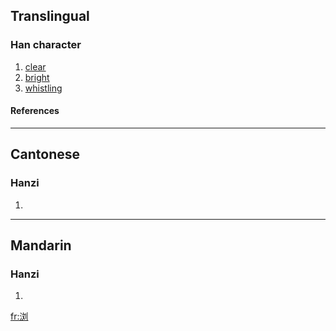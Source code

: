 {{see|瀏}}

==Translingual==
===Han character===
{{Han char|rn=85|rad=水|as=06|sn=9|four=|canj=水卜大弓 (EYKN)}}
# [[clear]]
# [[bright]]
# [[whistling]]
====References====
{{Han ref|kx=0623.171|hdz=31615.050|uh=6D4F|ud=27983}}

----
==Cantonese==
===Hanzi===
{{yue-hanzi|jyut=|y=lau4}}
# {{defn|Cantonese}}

----
==Mandarin==
===Hanzi===
{{cmn-hanzi|tra=瀏|pin=[[gǔn]] ([[gun3]]), [[hùn]] ([[hun4]]), [[liú]] ([[liu2]])|wg=kun<sup>3</sup>, hun<sup>4</sup>, liu<sup>2</sup>}}
# {{defn|Mandarin}}

[[fr:浏]]